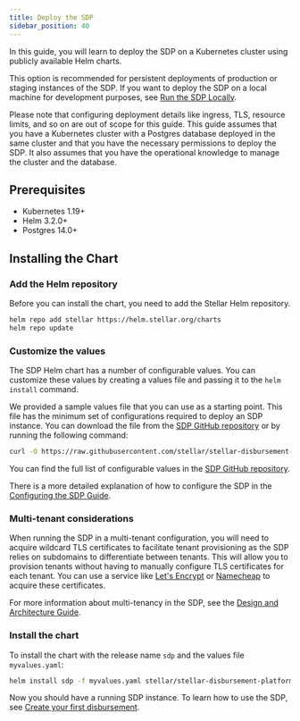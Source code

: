 ```yaml
---
title: Deploy the SDP
sidebar_position: 40
---
```


In this guide, you will learn to deploy the SDP on a Kubernetes cluster using publicly available Helm charts.

This option is recommended for persistent deployments of production or staging instances of the SDP. If you want to deploy the SDP on a local machine for development purposes, see [Run the SDP Locally](./getting-started.mdx#run-the-sdp-locally).

Please note that configuring deployment details like ingress, TLS, resource limits, and so on are out of scope for this guide. This guide assumes that you have a Kubernetes cluster with a Postgres database deployed in the same cluster and that you have the necessary permissions to deploy the SDP. It also assumes that you have the operational knowledge to manage the cluster and the database.

## Prerequisites

- Kubernetes 1.19+
- Helm 3.2.0+
- Postgres 14.0+

## Installing the Chart

### Add the Helm repository

Before you can install the chart, you need to add the Stellar Helm repository.

```bash
helm repo add stellar https://helm.stellar.org/charts
helm repo update
```

### Customize the values

The SDP Helm chart has a number of configurable values. You can customize these values by creating a values file and passing it to the `helm install` command.

We provided a sample values file that you can use as a starting point. This file has the minimum set of configurations required to deploy an SDP instance. You can download the file from the [SDP GitHub repository](https://github.com/stellar/stellar-disbursement-platform-backend/blob/develop/helmchart/sdp/minimal-values.yaml) or by running the following command:

```bash
curl -O https://raw.githubusercontent.com/stellar/stellar-disbursement-platform-backend/develop/helmchart/sdp/minimal-values.yaml
```

You can find the full list of configurable values in the [SDP GitHub repository](https://github.com/stellar/stellar-disbursement-platform-backend/blob/develop/helmchart/sdp/README.md#stellar-disbursement-platform-sdp-parameters).

There is a more detailed explanation of how to configure the SDP in the [Configuring the SDP Guide](configuring-sdp).

### Multi-tenant considerations

When running the SDP in a multi-tenant configuration, you will need to acquire wildcard TLS certificates to facilitate tenant provisioning as the SDP relies on subdomains to differentiate between tenants. This will allow you to provision tenants without having to manually configure TLS certificates for each tenant. You can use a service like [Let's Encrypt](https://letsencrypt.org/) or [Namecheap](https://www.namecheap.com/security/ssl-certificates/) to acquire these certificates.

For more information about multi-tenancy in the SDP, see the [Design and Architecture Guide](design-and-architecture#multi-tenancy).

### Install the chart

To install the chart with the release name `sdp` and the values file `myvalues.yaml`:

```bash
helm install sdp -f myvalues.yaml stellar/stellar-disbursement-platform
```

Now you should have a running SDP instance. To learn how to use the SDP, see [Create your first disbursement](./getting-started.mdx#create-your-first-disbursement).
